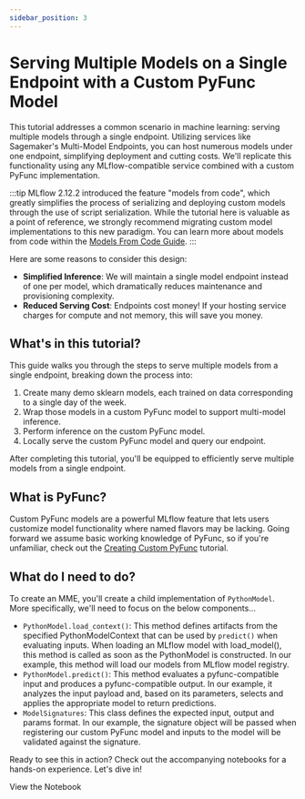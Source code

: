 ```yaml
---
sidebar_position: 3
---
```



# Serving Multiple Models on a Single Endpoint with a Custom PyFunc Model

This tutorial addresses a common scenario in machine learning: serving multiple models through a
single endpoint. Utilizing services like Sagemaker's Multi-Model Endpoints, you can host numerous
models under one endpoint, simplifying deployment and cutting costs. We'll replicate this
functionality using any MLflow-compatible service combined with a custom PyFunc implementation.

:::tip
MLflow 2.12.2 introduced the feature "models from code", which greatly simplifies the process of serializing and deploying custom models through the use
of script serialization. While the tutorial here is valuable as a point of reference, we strongly recommend migrating custom model implementations to this
new paradigm. You can learn more about models from code within the [Models From Code Guide](/ml/model/models-from-code).
:::

Here are some reasons to consider this design:

- **Simplified Inference**: We will maintain a single model endpoint instead of one per model, which dramatically reduces maintenance and provisioning complexity.
- **Reduced Serving Cost**: Endpoints cost money! If your hosting service charges for compute and not memory, this will save you money.

## What's in this tutorial?

This guide walks you through the steps to serve multiple models from a single endpoint, breaking
down the process into:

1. Create many demo sklearn models, each trained on data corresponding to a single day of the week.
2. Wrap those models in a custom PyFunc model to support multi-model inference.
3. Perform inference on the custom PyFunc model.
4. Locally serve the custom PyFunc model and query our endpoint.

After completing this tutorial, you'll be equipped to efficiently serve multiple models from a
single endpoint.

## What is PyFunc?

Custom PyFunc models are a powerful MLflow feature that lets users customize model functionality
where named flavors may be lacking. Going forward we assume basic working knowledge of PyFunc, so if
you're unfamiliar, check out the [Creating Custom PyFunc](/ml/traditional-ml/tutorials/creating-custom-pyfunc)
tutorial.

## What do I need to do?

To create an MME, you'll create a child implementation of <APILink fn="mlflow.pyfunc.PythonModel" >`PythonModel`</APILink>.
More specifically, we'll need to focus on the below components...

- <APILink fn="mlflow.pyfunc.PythonModel.load_context">`PythonModel.load_context()`</APILink>: This method defines artifacts from the specified PythonModelContext that can be used by `predict()` when evaluating inputs. When loading an MLflow model with load_model(), this method is called as soon as the PythonModel is constructed. In our example, this method will load our models from MLflow model registry.
- <APILink fn="mlflow.pyfunc.PythonModel.predict">`PythonModel.predict()`</APILink>: This method evaluates a pyfunc-compatible input and produces a pyfunc-compatible output. In our example, it analyzes the input payload and, based on its parameters, selects and applies the appropriate model to return predictions.
- <APILink fn="mlflow.models.ModelSignature">`ModelSignatures`</APILink>: This class defines the expected input, output and params format. In our example, the signature object will be passed when registering our custom PyFunc model and inputs to the model will be validated against the signature.

Ready to see this in action? Check out the accompanying notebooks for a hands-on experience. Let's dive in!

<Link className="button button--primary" to="notebooks/MME_Tutorial">
  <span>View the Notebook</span>
</Link>
